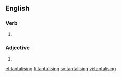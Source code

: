 ==English==

===Verb===
{{head|en}}

# {{alternative spelling of|tantalizing|lang=en}}

===Adjective===
{{en-adj}}

# {{alternative spelling of|tantalizing|lang=en}}

[[et:tantalising]]
[[fi:tantalising]]
[[sv:tantalising]]
[[vi:tantalising]]